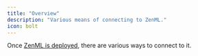 ```yaml
---
title: "Overview"
description: "Various means of connecting to ZenML."
icon: bolt
---
```


Once [ZenML is deployed](latest/user-guide/guides/production-guide/deploying-zenml), there are various ways to connect to it.

